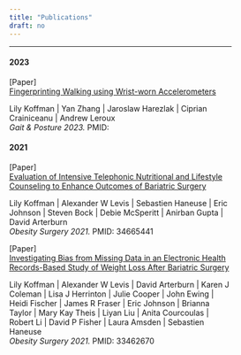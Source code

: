 ```yaml
---
title: "Publications"
draft: no
---
```



<div id=content>
<section class=blueish>
<div class=container id=publications style=width:80%>
<div class=row>
<div class=col style=text-align:left>
<hr class=year>

<h4 class=year>2023</h4>
<span class=type>[Paper] </span>
<div class="row align-items-end">
<div class=col-auto>
<a href=https://doi.org/10.1016/j.gaitpost.2023.05.001 target=_blank>Fingerprinting Walking using Wrist-worn Accelerometers</a>
<div>
Lily Koffman
| Yan Zhang
| Jaroslaw Harezlak
| Ciprian Crainiceanu
| Andrew Leroux
<br>
<em> Gait & Posture 2023.</em>
<span>
PMID: 
</span>
</div>


<h4 class=year>2021</h4>
<span class=type>[Paper] </span>
<div class="row align-items-end">
<div class=col-auto>
<a href=https://doi.org/10.1007/s11695-021-05749-4 target=_blank>Evaluation of Intensive Telephonic Nutritional and Lifestyle Counseling to Enhance Outcomes of Bariatric Surgery</a>
<div>
Lily Koffman
| Alexander W Levis
| Sebastien Haneuse
| Eric Johnson
| Steven Bock
| Debie McSperitt
| Anirban Gupta 
| David Arterburn
<br>
<em>Obesity Surgery 2021.</em>
<span>
PMID: 34665441
</span>
</div>

<span class=type>[Paper] </span>
<div class="row align-items-end">
<div class=col-auto>
<a href=https://doi.org/10.1007/s11695-021-05226-y target=_blank>Investigating Bias from Missing Data in an Electronic Health Records-Based Study of Weight Loss After Bariatric Surgery</a>
<div>
Lily Koffman
| Alexander W Levis
| David Arterburn
| Karen J Coleman
| Lisa J Herrinton
| Julie Cooper
| John Ewing
| Heidi Fischer
| James R Fraser
| Eric Johnson
| Brianna Taylor
| Mary Kay Theis
| Liyan Liu
| Anita Courcoulas
| Robert Li
| David P Fisher
| Laura Amsden
| Sebastien Haneuse
<br>
<em>Obesity Surgery 2021.</em>
<span>
PMID: 33462670
</span>
</div>
</div>
<br><br><br>
<script async src=https://badge.dimensions.ai/badge.js></script>
<style>.footer{color:#fff}</style>
</section>
